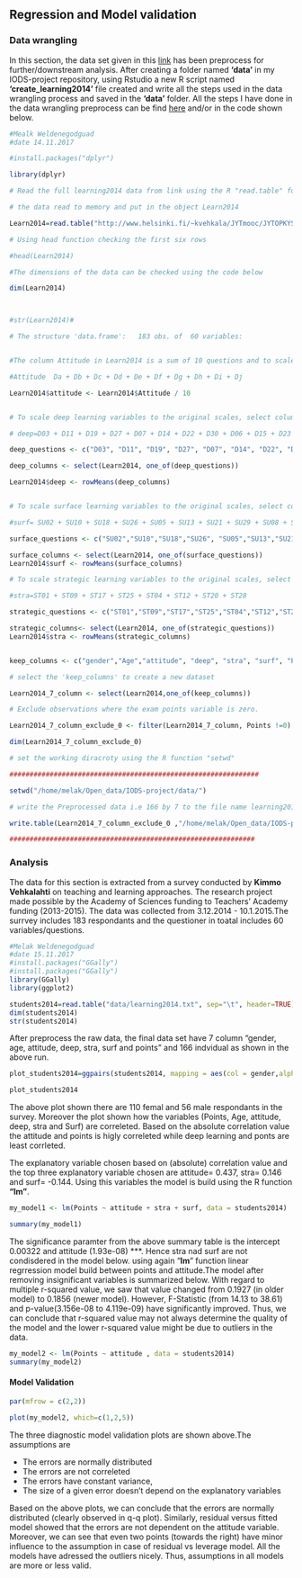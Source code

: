 ## **Regression and Model validation**


### **Data wrangling**



In this section, the data set given in this [link](http://www.helsinki.fi/~kvehkala/JYTmooc/JYTOPKYS3-data.txt) has been  preprocess for further/downstream analysis. After creating a folder named **'data'** in my IODS-project repository, using Rstudio a new R script named **'create_learning2014'** file created and write all the steps  used in the data wrangling process and saved in the **'data'** folder. All the steps I have done in the data wrangling preprocess can be find  [here](https://github.com/melakbet/IODS-project/blob/master/data/create_learning2014.R) and/or in the code shown below.

```r
#Mealk Weldenegodguad
#date 14.11.2017

#install.packages("dplyr")

library(dplyr)

# Read the full learning2014 data from link using the R "read.table" function and the separator is a tab ("\t") and the file includes a header i.e header=TRUE. 

# the data read to memory and put in the object Learn2014

Learn2014=read.table("http://www.helsinki.fi/~kvehkala/JYTmooc/JYTOPKYS3-data.txt", sep="\t", header=TRUE)

# Using head function checking the first six rows

#head(Learn2014)

#The dimensions of the data can be checked using the code below

dim(Learn2014)



#str(Learn2014)#

# The structure 'data.frame':	183 obs. of  60 variables:


#The column Attitude in Learn2014 is a sum of 10 questions and to scale the Attitude to the mean we should dived the Attitude value by 10 and store in "attitude" column

#Attitude  Da + Db + Dc + Dd + De + Df + Dg + Dh + Di + Dj

Learn2014$attitude <- Learn2014$Attitude / 10


# To scale deep learning variables to the original scales, select columns related to deep learning and scaling by taking the mean and create column 'deep' 

# deep=D03 + D11 + D19 + D27 + D07 + D14 + D22 + D30 + D06 + D15 + D23 + D31

deep_questions <- c("D03", "D11", "D19", "D27", "D07", "D14", "D22", "D30","D06",  "D15", "D23", "D31")

deep_columns <- select(Learn2014, one_of(deep_questions))

Learn2014$deep <- rowMeans(deep_columns)


# To scale surface learning variables to the original scales, select columns related to surface learning and scaling by taking the mean and create column 'surf'. 

#surf= SU02 + SU10 + SU18 + SU26 + SU05 + SU13 + SU21 + SU29 + SU08 + SU16 + SU24 + SU32

surface_questions <- c("SU02","SU10","SU18","SU26", "SU05","SU13","SU21","SU29","SU08","SU16","SU24","SU32")

surface_columns <- select(Learn2014, one_of(surface_questions))
Learn2014$surf <- rowMeans(surface_columns)

# To scale strategic learning variables to the original scales, select columns related to strategic learning and scaling by taking the mean and create column 'stra'.

#stra=ST01 + ST09 + ST17 + ST25 + ST04 + ST12 + ST20 + ST28

strategic_questions <- c("ST01","ST09","ST17","ST25","ST04","ST12","ST20","ST28")

strategic_columns<- select(Learn2014, one_of(strategic_questions))
Learn2014$stra <- rowMeans(strategic_columns)


keep_columns <- c("gender","Age","attitude", "deep", "stra", "surf", "Points")

# select the 'keep_columns' to create a new dataset

Learn2014_7_column <- select(Learn2014,one_of(keep_columns))

# Exclude observations where the exam points variable is zero.

Learn2014_7_column_exclude_0 <- filter(Learn2014_7_column, Points !=0)

dim(Learn2014_7_column_exclude_0)

# set the working diracroty using the R function "setwd"

##############################################################

setwd("/home/melak/Open_data/IODS-project/data/")

# write the Preprocessed data i.e 166 by 7 to the file name learning2014.txt. the file is tab delmimted file 

write.table(Learn2014_7_column_exclude_0 ,"/home/melak/Open_data/IODS-project/data/learning2014.txt", sep="\t")

#############################################################


```

### **Analysis**

The data for this section is extracted from a survey conducted by **Kimmo Vehkalahti**  on teaching and learning approaches. The research project made possible by the Academy of Sciences funding to Teachers' Academy funding (2013-2015). The data was collected from 3.12.2014 - 10.1.2015.The surrvey includes 183 respondants and the questioner in toatal includes 60 variables/questions.

```r
#Melak Weldenegodguad
#date 15.11.2017
#install.packages("GGally")
#install.packages("GGally")
library(GGally)
library(ggplot2)
```

```r
students2014=read.table("data/learning2014.txt", sep="\t", header=TRUE)
dim(students2014)
str(students2014)

```

After preprocess the raw data,  the final data set have 7 column "gender, age, attitude, deep, stra, surf and points" and 166 indvidual as shown in the above run.

```r
plot_students2014=ggpairs(students2014, mapping = aes(col = gender,alpha = 0.3), lower = list(combo = wrap("facethist", bins = 20)))

plot_students2014

```

The above plot shown there are 110 femal and 56 male respondants in the survey. Moreover the plot shown how the variables (Points, Age, attitude, deep, stra and Surf) are correleted. Based on the absolute correlation value the attitude and points is higly correleted while deep learning and ponts are least corrleted.

The explanatory variable chosen  based on (absolute) correlation value and the top three explanatory variable chosen are attitude=  0.437, stra=  0.146 and surf= -0.144. Using this variables the model is build using the R function **"lm"**.

```r
my_model1 <- lm(Points ~ attitude + stra + surf, data = students2014)

summary(my_model1)

```


The significance paramter from the above summary table is the intercept  0.00322  and attitude (1.93e-08) ***. Hence stra nad surf are not condisdered in the model below. using again "**lm**" function linear regrression model build between points and attitude.The model after removing insignificant variables is summarized below. With regard to multiple r-squared value, we saw that value changed from 0.1927 (in older model) to 0.1856 (newer model). However,  F-Statistic (from 14.13 to 38.61) and p-value(3.156e-08 to 4.119e-09) have significantly improved. Thus, we can conclude that r-squared value may not always determine the quality of the model and the lower r-squared value might be due to outliers in the data. 

```r
my_model2 <- lm(Points ~ attitude , data = students2014)
summary(my_model2)
```

#### **Model Validation**

```r
par(mfrow = c(2,2))

plot(my_model2, which=c(1,2,5))

```


The three diagnostic model validation plots are shown above.The assumptions are

- The errors are normally distributed
- The errors are not correleted
- The errors have constant variance, 
- The size of a given error doesn't depend on the explanatory variables

Based on the above plots, we can conclude that the errors are normally distributed (clearly observed in q-q plot). Similarly, residual versus fitted model showed that the errors are not dependent on the attitude variable. Moreover, we can see that even two points (towards the right) have minor influence to the assumption in case of residual vs leverage model. All the models have adressed the outliers nicely. Thus, assumptions in all models are more or less valid.

